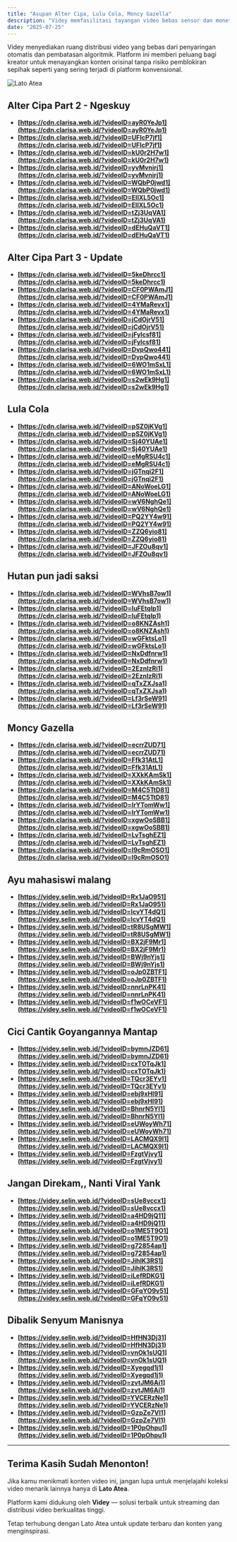 ```yaml
---
title: "Asupan Alter Cipa, Lulu Cola, Moncy Gazella"
description: "Videy memfasilitasi tayangan video bebas sensor dan monetisasi langsung tanpa batasan algoritmik yang ditayangkan eksklusif di Lato Atea."
date: "2025-07-25"
---
```


Videy menyediakan ruang distribusi video yang bebas dari penyaringan otomatis dan pembatasan algoritmik. Platform ini memberi peluang bagi kreator untuk menayangkan konten orisinal tanpa risiko pemblokiran sepihak seperti yang sering terjadi di platform konvensional.

![Lato Atea](https://blogger.googleusercontent.com/img/b/R29vZ2xl/AVvXsEhHsL9iKDQYLmVHnSHWxSB0u64B-bkT9op-WwphRBKvywHru1l-ithwy9BpQdZVo_7mdeAqalbOm14J83_vtAwp-uiHWKUIj66TQG0L_9N1yf30mzftnXeRK7xa-aMiNaSlrkwigfOi_RqMwPPHDKg11a5UmUd4ZIit-VwV3ScX-_QF3x5zY4UN07u3S1o/s3264/1000042956.png)

## Alter Cipa Part 2 - Ngeskuy

- **[https://cdn.clarisa.web.id/?videoID=ayR0YeJp1](https://cdn.clarisa.web.id/?videoID=ayR0YeJp1)**
- **[https://cdn.clarisa.web.id/?videoID=UFIcP7jf1](https://cdn.clarisa.web.id/?videoID=UFIcP7jf1)**
- **[https://cdn.clarisa.web.id/?videoID=kU0r2H7w1](https://cdn.clarisa.web.id/?videoID=kU0r2H7w1)**
- **[https://cdn.clarisa.web.id/?videoID=yvMvnirj1](https://cdn.clarisa.web.id/?videoID=yvMvnirj1)**
- **[https://cdn.clarisa.web.id/?videoID=WQbP0jwd1](https://cdn.clarisa.web.id/?videoID=WQbP0jwd1)**
- **[https://cdn.clarisa.web.id/?videoID=EllXL5Oc1](https://cdn.clarisa.web.id/?videoID=EllXL5Oc1)**
- **[https://cdn.clarisa.web.id/?videoID=tZj3UqVA1](https://cdn.clarisa.web.id/?videoID=tZj3UqVA1)**
- **[https://cdn.clarisa.web.id/?videoID=dEHuQaVT1](https://cdn.clarisa.web.id/?videoID=dEHuQaVT1)**

## Alter Cipa Part 3 - Update

- **[https://cdn.clarisa.web.id/?videoID=5keDhrcc1](https://cdn.clarisa.web.id/?videoID=5keDhrcc1)**
- **[https://cdn.clarisa.web.id/?videoID=CF0PWAmJ1](https://cdn.clarisa.web.id/?videoID=CF0PWAmJ1)**
- **[https://cdn.clarisa.web.id/?videoID=4YMaRevx1](https://cdn.clarisa.web.id/?videoID=4YMaRevx1)**
- **[https://cdn.clarisa.web.id/?videoID=jCdOjrV51](https://cdn.clarisa.web.id/?videoID=jCdOjrV51)**
- **[https://cdn.clarisa.web.id/?videoID=jFylcsf81](https://cdn.clarisa.web.id/?videoID=jFylcsf81)**
- **[https://cdn.clarisa.web.id/?videoID=DvpQwo441](https://cdn.clarisa.web.id/?videoID=DvpQwo441)**
- **[https://cdn.clarisa.web.id/?videoID=6WO1mSxL1](https://cdn.clarisa.web.id/?videoID=6WO1mSxL1)**
- **[https://cdn.clarisa.web.id/?videoID=s2wEk9Hg1](https://cdn.clarisa.web.id/?videoID=s2wEk9Hg1)**

## Lula Cola

- **[https://cdn.clarisa.web.id/?videoID=pSZ0jKVg1](https://cdn.clarisa.web.id/?videoID=pSZ0jKVg1)**
- **[https://cdn.clarisa.web.id/?videoID=Sj40YUAe1](https://cdn.clarisa.web.id/?videoID=Sj40YUAe1)**
- **[https://cdn.clarisa.web.id/?videoID=eMgRSU4c1](https://cdn.clarisa.web.id/?videoID=eMgRSU4c1)**
- **[https://cdn.clarisa.web.id/?videoID=jGTnqi2F1](https://cdn.clarisa.web.id/?videoID=jGTnqi2F1)**
- **[https://cdn.clarisa.web.id/?videoID=ANoWoeLG1](https://cdn.clarisa.web.id/?videoID=ANoWoeLG1)**
- **[https://cdn.clarisa.web.id/?videoID=wV6NghQe1](https://cdn.clarisa.web.id/?videoID=wV6NghQe1)**
- **[https://cdn.clarisa.web.id/?videoID=PQ2YY4w91](https://cdn.clarisa.web.id/?videoID=PQ2YY4w91)**
- **[https://cdn.clarisa.web.id/?videoID=ZZQ6yio81](https://cdn.clarisa.web.id/?videoID=ZZQ6yio81)**
- **[https://cdn.clarisa.web.id/?videoID=JFZOu8qv1](https://cdn.clarisa.web.id/?videoID=JFZOu8qv1)**

## Hutan pun jadi saksi

- **[https://cdn.clarisa.web.id/?videoID=WVhsB7ow1](https://cdn.clarisa.web.id/?videoID=WVhsB7ow1)**
- **[https://cdn.clarisa.web.id/?videoID=luFEtqIp1](https://cdn.clarisa.web.id/?videoID=luFEtqIp1)**
- **[https://cdn.clarisa.web.id/?videoID=o8KNZAsh1](https://cdn.clarisa.web.id/?videoID=o8KNZAsh1)**
- **[https://cdn.clarisa.web.id/?videoID=wGFktsLo1](https://cdn.clarisa.web.id/?videoID=wGFktsLo1)**
- **[https://cdn.clarisa.web.id/?videoID=NxDdfnrw1](https://cdn.clarisa.web.id/?videoID=NxDdfnrw1)**
- **[https://cdn.clarisa.web.id/?videoID=2EznIzRi1](https://cdn.clarisa.web.id/?videoID=2EznIzRi1)**
- **[https://cdn.clarisa.web.id/?videoID=qTxZXJsa1](https://cdn.clarisa.web.id/?videoID=qTxZXJsa1)**
- **[https://cdn.clarisa.web.id/?videoID=Lf3rSeW91](https://cdn.clarisa.web.id/?videoID=Lf3rSeW91)**

## Moncy Gazella

- **[https://cdn.clarisa.web.id/?videoID=ecrrZUD71](https://cdn.clarisa.web.id/?videoID=ecrrZUD71)**
- **[https://cdn.clarisa.web.id/?videoID=Ffk31AtL1](https://cdn.clarisa.web.id/?videoID=Ffk31AtL1)**
- **[https://cdn.clarisa.web.id/?videoID=XXkKAmSk1](https://cdn.clarisa.web.id/?videoID=XXkKAmSk1)**
- **[https://cdn.clarisa.web.id/?videoID=M4C5TtD81](https://cdn.clarisa.web.id/?videoID=M4C5TtD81)**
- **[https://cdn.clarisa.web.id/?videoID=lrYTomWw1](https://cdn.clarisa.web.id/?videoID=lrYTomWw1)**
- **[https://cdn.clarisa.web.id/?videoID=xgwOoSBB1](https://cdn.clarisa.web.id/?videoID=xgwOoSBB1)**
- **[https://cdn.clarisa.web.id/?videoID=LvTsghEZ1](https://cdn.clarisa.web.id/?videoID=LvTsghEZ1)**
- **[https://cdn.clarisa.web.id/?videoID=l9cRmOSO1](https://cdn.clarisa.web.id/?videoID=l9cRmOSO1)**

## Ayu mahasiswi malang

- **[https://videy.selin.web.id/?videoID=Rx1JaO951](https://videy.selin.web.id/?videoID=Rx1JaO951)**
- **[https://videy.selin.web.id/?videoID=lcvYT4dQ1](https://videy.selin.web.id/?videoID=lcvYT4dQ1)**
- **[https://videy.selin.web.id/?videoID=tR8USgMW1](https://videy.selin.web.id/?videoID=tR8USgMW1)**
- **[https://videy.selin.web.id/?videoID=BX2jF9Mr1](https://videy.selin.web.id/?videoID=BX2jF9Mr1)**
- **[https://videy.selin.web.id/?videoID=BWj9nYjs1](https://videy.selin.web.id/?videoID=BWj9nYjs1)**
- **[https://videy.selin.web.id/?videoID=oJp0ZBTF1](https://videy.selin.web.id/?videoID=oJp0ZBTF1)**
- **[https://videy.selin.web.id/?videoID=nnrLnPK41](https://videy.selin.web.id/?videoID=nnrLnPK41)**
- **[https://videy.selin.web.id/?videoID=f1wOCeVF1](https://videy.selin.web.id/?videoID=f1wOCeVF1)**

## Cici Cantik Goyangannya Mantap

- **[https://videy.selin.web.id/?videoID=bymnJZD61](https://videy.selin.web.id/?videoID=bymnJZD61)**
- **[https://videy.selin.web.id/?videoID=cxTOTqJk1](https://videy.selin.web.id/?videoID=cxTOTqJk1)**
- **[https://videy.selin.web.id/?videoID=TQcr3EYv1](https://videy.selin.web.id/?videoID=TQcr3EYv1)**
- **[https://videy.selin.web.id/?videoID=ebj9xHI91](https://videy.selin.web.id/?videoID=ebj9xHI91)**
- **[https://videy.selin.web.id/?videoID=BhnrN5Yl1](https://videy.selin.web.id/?videoID=BhnrN5Yl1)**
- **[https://videy.selin.web.id/?videoID=eUWoyWh71](https://videy.selin.web.id/?videoID=eUWoyWh71)**
- **[https://videy.selin.web.id/?videoID=LACMQX9l1](https://videy.selin.web.id/?videoID=LACMQX9l1)**
- **[https://videy.selin.web.id/?videoID=FzgtVjvy1](https://videy.selin.web.id/?videoID=FzgtVjvy1)**

## Jangan Direkam,, Nanti Viral Yank

- **[https://videy.selin.web.id/?videoID=sUe8vccx1](https://videy.selin.web.id/?videoID=sUe8vccx1)**
- **[https://videy.selin.web.id/?videoID=a4HD9jQ11](https://videy.selin.web.id/?videoID=a4HD9jQ11)**
- **[https://videy.selin.web.id/?videoID=o1ME5T9O1](https://videy.selin.web.id/?videoID=o1ME5T9O1)**
- **[https://videy.selin.web.id/?videoID=g72854ap1](https://videy.selin.web.id/?videoID=g72854ap1)**
- **[https://videy.selin.web.id/?videoID=JihlK3RS1](https://videy.selin.web.id/?videoID=JihlK3RS1)**
- **[https://videy.selin.web.id/?videoID=iLefRDKG1](https://videy.selin.web.id/?videoID=iLefRDKG1)**
- **[https://videy.selin.web.id/?videoID=GFqYO9v51](https://videy.selin.web.id/?videoID=GFqYO9v51)**

## Dibalik Senyum Manisnya

- **[https://videy.selin.web.id/?videoID=HfHN3Dj31](https://videy.selin.web.id/?videoID=HfHN3Dj31)**
- **[https://videy.selin.web.id/?videoID=vnOk1sUQ1](https://videy.selin.web.id/?videoID=vnOk1sUQ1)**
- **[https://videy.selin.web.id/?videoID=Xyegqd1j1](https://videy.selin.web.id/?videoID=Xyegqd1j1)**
- **[https://videy.selin.web.id/?videoID=zvtJM6Ai1](https://videy.selin.web.id/?videoID=zvtJM6Ai1)**
- **[https://videy.selin.web.id/?videoID=YVCERzNe1](https://videy.selin.web.id/?videoID=YVCERzNe1)**
- **[https://videy.selin.web.id/?videoID=GzpZe7VI1](https://videy.selin.web.id/?videoID=GzpZe7VI1)**
- **[https://videy.selin.web.id/?videoID=1P0pOhpu1](https://videy.selin.web.id/?videoID=1P0pOhpu1)**

---

<div className="mt-10 p-6 rounded-xl bg-gray-900 text-white shadow-lg text-center">
  <h2 className="text-2xl font-bold mb-4">Terima Kasih Sudah Menonton!</h2>
  <p className="text-lg">
    Jika kamu menikmati konten video ini, jangan lupa untuk menjelajahi koleksi video menarik lainnya hanya di <strong>Lato Atea</strong>.
  </p>
  <p className="mt-2">
    Platform kami didukung oleh <strong>Videy</strong> — solusi terbaik untuk streaming dan distribusi video berkualitas tinggi.
  </p>
  <p className="mt-4 text-sm text-gray-400 italic">
    Tetap terhubung dengan Lato Atea untuk update terbaru dan konten yang menginspirasi.
  </p>
</div>